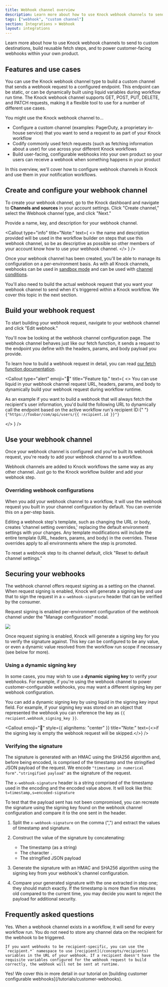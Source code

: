 ```yaml
---
title: Webhook channel overview
description: Learn more about how to use Knock webhook channels to send to custom destinations, build reusable fetch steps, and to power customer-facing webhooks within your own product.
tags: ["webhook", "custom channel"]
section: Integrations > Webhook
layout: integrations
---
```


Learn more about how to use Knock webhook channels to send to custom destinations, build reusable fetch steps, and to power customer-facing webhooks within your own product.

## Features and use cases

You can use the Knock webhook channel type to build a custom channel that sends a webhook request to a configured endpoint. This endpoint can be static, or can be dynamically built using liquid variables during workflow run time. The Knock webhook channel supports <Tag color="blue">GET</Tag>, <Tag color="green">POST</Tag>, <Tag color="yellow">PUT</Tag>, <Tag color="red">DELETE</Tag>, and <Tag color="purple">PATCH</Tag> requests, making it a flexible tool to use for a number of different use cases.

You might use the Knock webhook channel to...

- Configure a custom channel (examples: PagerDuty, a proprietary in-house service) that you want to send a request to as part of your Knock workflow
- Codify commonly used fetch requests (such as fetching information about a user) for use across your different Knock workflows
- Build user-facing, configurable webhooks into your own product so your users can receive a webhook when something happens in your product

In this overview, we'll cover how to configure webhook channels in Knock and use them in your notification workflows.

## Create and configure your webhook channel

To create your webhook channel, go to the Knock dashboard and navigate to **Channels and sources** in your account settings. Click "Create channel," select the Webhook channel type, and click "Next."

Provide a name, key, and description for your webhook channel.

<Callout
  type="info"
  title="Note:"
  text={
    <>
      the name and description provided will be used in the workflow builder on
      steps that use this webhook channel, so be as descriptive as possible so
      other members of your account know how to use your webhook channel.
    </>
  }
/>

Once your webhook channel has been created, you'll be able to manage its configuration on a per-environment basis. As with all Knock channels, webhooks can be used in [sandbox mode](/integrations/overview#sandbox-mode) and can be used with [channel conditions](/integrations/overview#channel-conditions).

You'll also need to build the actual webhook request that you want your webhook channel to send when it's triggered within a Knock workflow. We cover this topic in the next section.

## Build your webhook request

To start building your webhook request, navigate to your webhook channel and click "Edit webhook."

You'll now be looking at the webhook channel configuration page. The webhook channel behaves just like our fetch function, it sends a request to the endpoint you define with the headers, params, and body payload you provide.

To learn how to build a webhook request in detail, you can read [our fetch function documentation](/designing-workflows/fetch-function).

<Callout
  type="alert"
  emoji="🌠"
  title="Feature tip."
  text={
    <>
      You can use liquid in your webhook channel request URL, headers, params,
      and body to dynamically build your webhook request during workflow
      runtime.
      <p>
        As an example if you want to build a webhook that will always fetch the
        recipient's user information, you'd build the following URL to
        dynamically call the endpoint based on the active workflow run's
        recipient ID:{" "}
        <code>{"https://foobar/com/api/users/{{ recipient.id }}"}</code>
      </p>
    </>
  }
/>

## Use your webhook channel

Once your webhook channel is configured and you've built its webhook request, you're ready to add your webhook channel to a workflow.

Webhook channels are added to Knock workflows the same way as any other channel. Just go to the Knock workflow builder and add your webhook step.

### Overriding webhook configurations

When you add your webhook channel to a workflow, it will use the webhook request you built in your channel configuration by default. You can override this on a per-step basis.

Editing a webhook step's template, such as changing the URL or body, creates 'channel setting overrides,' replacing the default environment settings with your changes. Any template modifications will include the entire template (URL, headers, params, and body) in the overrides. These overrides apply to all environments where the step is promoted.

To reset a webhook step to its channel default, click "Reset to default channel settings."

## Securing your webhooks

The webhook channel offers request signing as a setting on the channel. When request signing is enabled, Knock will generate a signing key and use that to sign the request in a `x-webhook-signature` header that can be verified by the consumer.

Request signing is enabled per-environment configuration of the webhook channel under the "Manage configuration" modal.

<Image
  src="/images/integrations/webhooks/signing-key-input.png"
  className="rounded-md mx-auto border border-gray-200"
  width={2692}
  height={1928}
/>

Once request signing is enabled, Knock will generate a signing key for you to verify the signature against. This key can be configured to be any value, or even a dynamic value resolved from the workflow run scope if necessary (see below for more).

### Using a dynamic signing key

In some cases, you may wish to use a **dynamic signing key** to verify your webhooks. For example, if you're using the webhook channel to power customer-configurable webhooks, you may want a different signing key per webhook configuration.

You can add a dynamic signing key by using liquid in the signing key input field. For example, if your signing key was stored on an object that represented the webhook you can reference the key as `{{ recipient.webhook_signing_key }}`.

<Callout
  emoji="🚨"
  style={{ alignItems: "center" }}
  title="Note:"
  text={<>if the signing key is empty the webhook request will be skipped.</>}
/>

### Verifying the signature

The signature is generated with an HMAC using the SHA256 algorithm and, before being encoded, is comprised of the timestamp and the stringified JSON payload of the request. We encode `"timestamp in numerical form"."stringified payload"` as the signature of the request.

The `x-webhook-signature` header is a string comprised of the timestamp used in the encoding and the encoded value above. It will look like this: `t=timestamp,s=encoded-signature`

To test that the payload sent has not been compromised, you can recreate the signature using the signing key found on the webhook channel configuration and compare it to the one sent in the header.

1. Split the `x-webhook-signature` on the comma (",") and extract the values of timestamp and signature.
2. Construct the value of the signature by concatenating:

   - The timestamp (as a string)
   - The character `.`
   - The stringified JSON payload

3. Generate the signature with an HMAC and SHA256 algorithm using the signing key from your webhook's channel configuration.
4. Compare your generated signature with the one extracted in step one; they should match exactly. If the timestamp is more than five minutes old compared to the current time, you may decide you want to reject the payload for additional security.

## Frequently asked questions

<AccordionGroup>
  <Accordion title="Do webhook steps always execute during a workflow run?">
    Yes. When a webhook channel exists in a workflow, it will send for every workflow run. You do not need to store any channel data on the recipient for the webhook to be triggered.

    If you want webhooks to be recipient-specific, you can use the `recipient.*` namespace to use [recipient](/concepts/recipients) variables in the URL of your webhook. If a recipient doesn't have the requisite variables configured for the webhook request to build correctly, the webhook will not be sent at runtime.

  </Accordion>
  <Accordion title="Can I use the Knock webhook channel to power customer-facing webhooks in my own product?">
    Yes! We cover this in more detail in our tutorial on [building customer configurable webhooks](/tutorials/customer-webhooks).
  </Accordion>
</AccordionGroup>
